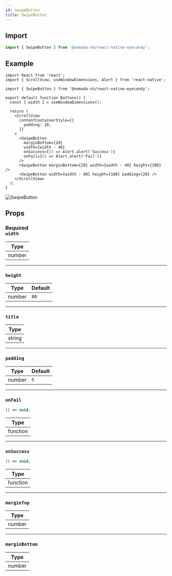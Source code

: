 ```yaml
---
id: swipeButton
title: SwipeButton
---
```


## Import

```jsx
import { SwipeButton } from '@nomada-sh/react-native-eyecandy';
```

## Example

```tsx
import React from 'react';
import { ScrollView, useWindowDimensions, Alert } from 'react-native';

import { SwipeButton } from '@nomada-sh/react-native-eyecandy';

export default function Buttons() {
  const { width } = useWindowDimensions();

  return (
    <ScrollView
      contentContainerStyle={{
        padding: 20,
      }}
    >
      <SwipeButton
        marginBottom={20}
        width={width - 40}
        onSuccess={() => Alert.alert('Success')}
        onFail={() => Alert.alert('Fail')}
      />
      <SwipeButton marginBottom={20} width={width - 40} height={100} />
      <SwipeButton width={width - 40} height={100} padding={20} />
    </ScrollView>
  );
}
```

![SwipeButton](../assets/components/swipebutton.gif)

## Props

### <div class="label required basic">Required</div>**`width`**

| Type   |
| ------ |
| number |

---

### `height`

| Type   | Default |
| ------ | ------- |
| number | `80`    |

---

### `title`

| Type   |
| ------ |
| string |

---

### `padding`

| Type   | Default |
| ------ | ------- |
| number | `5`     |

---

### `onFail`

```jsx
() => void;
```

| Type     |
| -------- |
| function |

---

### `onSuccess`

```jsx
() => void;
```

| Type     |
| -------- |
| function |

---

### `marginTop`

| Type   |
| ------ |
| number |

---

### `marginBottom`

| Type   |
| ------ |
| number |

